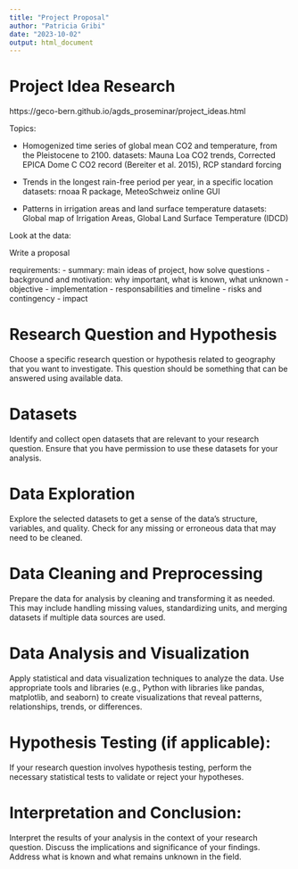 ```yaml
---
title: "Project Proposal"
author: "Patricia Gribi"
date: "2023-10-02"
output: html_document
---
```


# Project Idea Research

https://geco-bern.github.io/agds_proseminar/project_ideas.html

Topics: 

- Homogenized time series of global mean CO2 and temperature, from the Pleistocene to 2100.
datasets: Mauna Loa CO2 trends, Corrected EPICA Dome C CO2 record (Bereiter et al. 2015), RCP standard forcing

- Trends in the longest rain-free period per year, in a specific location
datasets: rnoaa R package, MeteoSchweiz online GUI

- Patterns in irrigation areas and land surface temperature
datasets: Global map of Irrigation Areas, Global Land Surface Temperature (IDCD)



Look at the data:


Write a proposal

requirements: 
- summary: main ideas of project, how solve questions
- background and motivation: why important, what is known, what unknown
- objective
- implementation
- responsabilities and timeline
- risks and contingency
- impact



# Research Question and Hypothesis


Choose a specific research question or hypothesis related to geography that you want to investigate. This question should be something that can be answered using available data.


# Datasets


Identify and collect open datasets that are relevant to your research question. Ensure that you have permission to use these datasets for your analysis.


# Data Exploration

Explore the selected datasets to get a sense of the data's structure, variables, and quality. Check for any missing or erroneous data that may need to be cleaned.


# Data Cleaning and Preprocessing

Prepare the data for analysis by cleaning and transforming it as needed. This may include handling missing values, standardizing units, and merging datasets if multiple data sources are used.


# Data Analysis and Visualization

Apply statistical and data visualization techniques to analyze the data. Use appropriate tools and libraries (e.g., Python with libraries like pandas, matplotlib, and seaborn) to create visualizations that reveal patterns, relationships, trends, or differences.


# Hypothesis Testing (if applicable):

If your research question involves hypothesis testing, perform the necessary statistical tests to validate or reject your hypotheses.


# Interpretation and Conclusion:

Interpret the results of your analysis in the context of your research question. Discuss the implications and significance of your findings. Address what is known and what remains unknown in the field.



